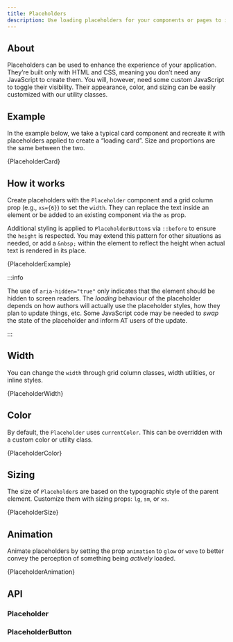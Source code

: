 ```yaml
---
title: Placeholders
description: Use loading placeholders for your components or pages to indicate something may still be loading.
---
```



## About

Placeholders can be used to enhance the experience of your application. They’re
built only with HTML and CSS, meaning you don’t need any JavaScript to create them.
You will, however, need some custom JavaScript to toggle their visibility. Their
appearance, color, and sizing can be easily customized with our utility classes.

## Example

In the example below, we take a typical card component and recreate it with placeholders
applied to create a “loading card”. Size and proportions are the same between the two.

<CodeBlock language="jsx" live>
  {PlaceholderCard}
</CodeBlock>

## How it works

Create placeholders with the `Placeholder` component and a grid column prop (e.g., `xs={6}`)
to set the `width`. They can replace the text inside an element or be added to an existing
component via the `as` prop.

Additional styling is applied to `PlaceholderButton`s via `::before` to ensure the `height`
is respected. You may extend this pattern for other situations as needed, or add a `&nbsp;`
within the element to reflect the height when actual text is rendered in its place.

<CodeBlock language="jsx" live>
  {PlaceholderExample}
</CodeBlock>

:::info

The use of `aria-hidden="true"` only indicates that the element
should be hidden to screen readers. The _loading_ behaviour of the
placeholder depends on how authors will actually use the placeholder styles,
how they plan to update things, etc. Some JavaScript code may be needed to
_swap_ the state of the placeholder and inform AT users of the update.

:::

## Width

You can change the `width` through grid column classes, width utilities, or inline styles.

<CodeBlock language="jsx" live>
  {PlaceholderWidth}
</CodeBlock>

## Color

By default, the `Placeholder` uses `currentColor`. This can be overridden with a custom color
or utility class.

<CodeBlock language="jsx" live>
  {PlaceholderColor}
</CodeBlock>

## Sizing

The size of `Placeholder`s are based on the typographic style of the parent element.
Customize them with sizing props: `lg`, `sm`, or `xs`.

<CodeBlock language="jsx" live>
  {PlaceholderSize}
</CodeBlock>

## Animation

Animate placeholders by setting the prop `animation` to `glow` or `wave` to better
convey the perception of something being _actively_ loaded.

<CodeBlock language="jsx" live>
  {PlaceholderAnimation}
</CodeBlock>

## API

### Placeholder

<PropsTable name="Placeholder" />

### PlaceholderButton

<PropsTable name="PlaceholderButton" />
